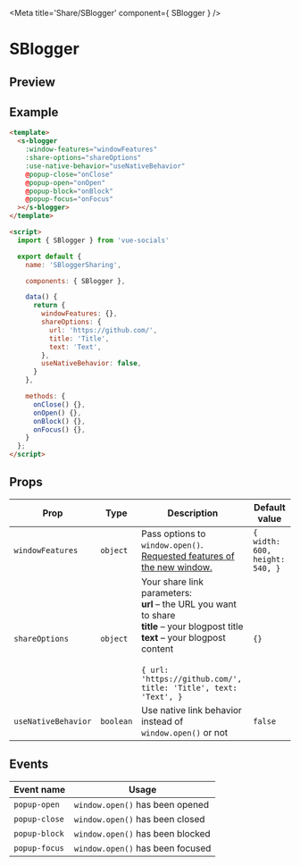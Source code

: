 
<Meta title='Share/SBlogger' component={ SBlogger } />

<style>{`
  .custom-preview .base-canvas {
    height: auto;
  }
`}</style>

# SBlogger

## Preview

<Preview className="custom-preview">
  <Story id='share-sblogger--default' />
</Preview>

## Example

```html
<template>
  <s-blogger
    :window-features="windowFeatures"
    :share-options="shareOptions"
    :use-native-behavior="useNativeBehavior"
    @popup-close="onClose"
    @popup-open="onOpen"
    @popup-block="onBlock"
    @popup-focus="onFocus"
  ></s-blogger>
</template>

<script>
  import { SBlogger } from 'vue-socials'

  export default {
    name: 'SBloggerSharing',

    components: { SBlogger },

    data() {
      return {
        windowFeatures: {},
        shareOptions: {
          url: 'https://github.com/',
          title: 'Title',
          text: 'Text',
        },
        useNativeBehavior: false,
      }
    },

    methods: {
      onClose() {},
      onOpen() {},
      onBlock() {},
      onFocus() {},
    }
  };
</script>
```

## Props

| Prop | Type | Description | Default value |
| ------ | ------ | ------ | ------ |
`windowFeatures` | `object` | Pass options to `window.open()`. [Requested features of the new window.](https://developer.mozilla.org/en-US/docs/Web/API/Window/open#window_features) | `{ width: 600, height: 540, }`
`shareOptions` | `object` | Your share link parameters: <br /> **url** – the URL you want to share <br /> **title** – your blogpost title  <br /> **text** – your blogpost content <br /> <br />```{ url: 'https://github.com/', title: 'Title', text: 'Text', } ``` | `{}`
`useNativeBehavior` | `boolean` | Use native link behavior instead of `window.open()` or not | `false`

## Events

| Event name | Usage |
| ------ | ------ |
`popup-open` | `window.open()` has been opened |
`popup-close` | `window.open()` has been closed |
`popup-block` | `window.open()` has been blocked |
`popup-focus` | `window.open()` has been focused |

